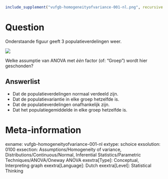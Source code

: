 ```r
include_supplement("vufgb-homogeneityofvariance-001-nl.png", recursive = TRUE)
```

Question
========
  Onderstaande figuur geeft 3 populatieverdelingen weer.

![](vufgb-homogeneityofvariance-001-nl.png)

Welke assumptie van ANOVA met $\grave{e}\grave{e}n$ factor (of: "Groep") wordt hier geschonden?
  
Answerlist
----------
* Dat de populatieverdelingen normaal verdeeld zijn.
* Dat de populatievariantie in elke groep hetzelfde is.
* Dat de populatieverdelingen onafhankelijk zijn.
* Dat het populatiegemiddelde in elke groep hetzelfde is.

Meta-information
================
exname: vufgb-homogeneityofvariance-001-nl
extype: schoice
exsolution: 0100
exsection: Assumptions/Homogeneity of variance, Distributions/Continuous/Normal, Inferential Statistics/Parametric Techniques/ANOVA/Oneway ANOVA
exextra[Type]: Conceptual, Interpreting graph
exextra[Language]: Dutch
exextra[Level]: Statistical Thinking